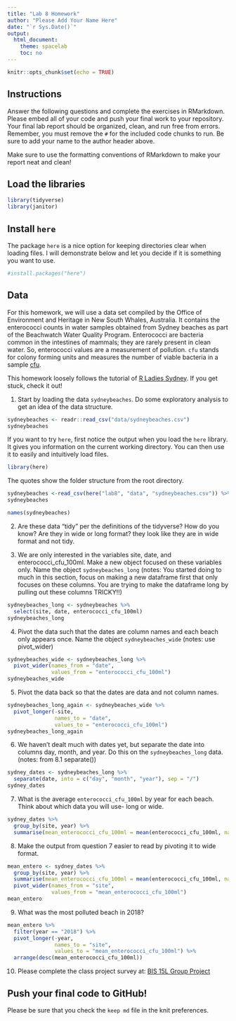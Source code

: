 ```yaml
---
title: "Lab 8 Homework"
author: "Please Add Your Name Here"
date: "`r Sys.Date()`"
output:
  html_document:
    theme: spacelab
    toc: no
---
```


```r
knitr::opts_chunk$set(echo = TRUE)
```

## Instructions
Answer the following questions and complete the exercises in RMarkdown. Please embed all of your code and push your final work to your repository. Your final lab report should be organized, clean, and run free from errors. Remember, you must remove the `#` for the included code chunks to run. Be sure to add your name to the author header above.  

Make sure to use the formatting conventions of RMarkdown to make your report neat and clean!  

## Load the libraries
```r
library(tidyverse)
library(janitor)
``` 

## Install `here`
The package `here` is a nice option for keeping directories clear when loading files. I will demonstrate below and let you decide if it is something you want to use.  
```r
#install.packages("here")
```

## Data
For this homework, we will use a data set compiled by the Office of Environment and Heritage in New South Whales, Australia. It contains the enterococci counts in water samples obtained from Sydney beaches as part of the Beachwatch Water Quality Program. Enterococci are bacteria common in the intestines of mammals; they are rarely present in clean water. So, enterococci values are a measurement of pollution. `cfu` stands for colony forming units and measures the number of viable bacteria in a sample [cfu](https://en.wikipedia.org/wiki/Colony-forming_unit).   

This homework loosely follows the tutorial of [R Ladies Sydney](https://rladiessydney.org/). If you get stuck, check it out!  

1. Start by loading the data `sydneybeaches`. Do some exploratory analysis to get an idea of the data structure.
```r
sydneybeaches <- readr::read_csv("data/sydneybeaches.csv")
sydneybeaches
```

If you want to try `here`, first notice the output when you load the `here` library. It gives you information on the current working directory. You can then use it to easily and intuitively load files.
```r
library(here)
```

The quotes show the folder structure from the root directory.
```r
sydneybeaches <-read_csv(here("lab8", "data", "sydneybeaches.csv")) %>% janitor::clean_names()
sydneybeaches
```

```r
names(sydneybeaches)
```


2. Are these data "tidy" per the definitions of the tidyverse? How do you know? Are they in wide or long format?
they look like they are in wide format and not tidy.

3. We are only interested in the variables site, date, and enterococci_cfu_100ml. Make a new object focused on these variables only. Name the object `sydneybeaches_long`
(notes: You started doing to much in this section, focus on making a new dataframe first that only focuses on these columns. You are trying to make the dataframe long by pulling out these columns TRICKY!!)
```r
sydneybeaches_long <- sydneybeaches %>% 
  select(site, date, enterococci_cfu_100ml)
sydneybeaches_long
```

4. Pivot the data such that the dates are column names and each beach only appears once. Name the object `sydneybeaches_wide`
(notes: use pivot_wider)
```r
sydneybeaches_wide <- sydneybeaches_long %>% 
  pivot_wider(names_from = "date",
              values_from = "enterococci_cfu_100ml")
sydneybeaches_wide
```

5. Pivot the data back so that the dates are data and not column names.
```r
sydneybeaches_long_again <- sydneybeaches_wide %>% 
  pivot_longer(-site,
               names_to = "date",
               values_to = "enterococci_cfu_100ml")
sydneybeaches_long_again
```

6. We haven't dealt much with dates yet, but separate the date into columns day, month, and year. Do this on the `sydneybeaches_long` data. (notes: from 8.1 separate())
```r
sydney_dates <- sydneybeaches_long %>% 
  separate(date, into = c("day", "month", "year"), sep = "/")
sydney_dates
```

7. What is the average `enterococci_cfu_100ml` by year for each beach. Think about which data you will use- long or wide.
```r
sydney_dates %>% 
  group_by(site, year) %>% 
  summarise(mean_enterococci_cfu_100ml = mean(enterococci_cfu_100ml, na.rm = T))
```

8. Make the output from question 7 easier to read by pivoting it to wide format.
```r
mean_entero <- sydney_dates %>% 
  group_by(site, year) %>% 
  summarise(mean_enterococci_cfu_100ml = mean(enterococci_cfu_100ml, na.rm = T)) %>% 
  pivot_wider(names_from = "site",
              values_from = "mean_enterococci_cfu_100ml")
mean_entero
```

9. What was the most polluted beach in 2018?
```r
mean_entero %>% 
  filter(year == "2018") %>% 
  pivot_longer(-year,
               names_to = "site",
               values_to = "mean_enterococci_cfu_100ml") %>% 
  arrange(desc(mean_enterococci_cfu_100ml))
```

10. Please complete the class project survey at: [BIS 15L Group Project](https://forms.gle/H2j69Z3ZtbLH3efW6)


## Push your final code to GitHub!
Please be sure that you check the `keep md` file in the knit preferences.   